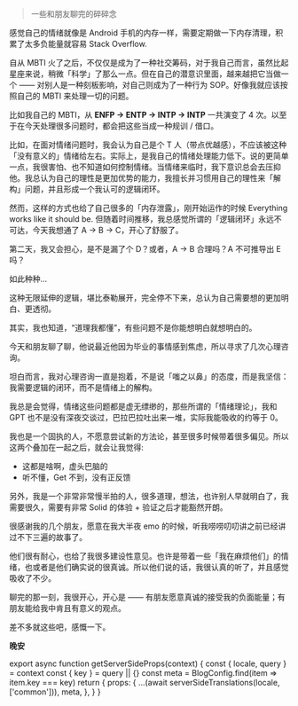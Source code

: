 
> 一些和朋友聊完的碎碎念

感觉自己的情绪就像是 Android 手机的内存一样，需要定期做一下内存清理，积累了太多负能量就容易 Stack Overflow.

自从 MBTI 火了之后，不仅仅是成为了一种社交筹码，对于我自己而言，虽然比起星座来说，稍微「科学」了那么一点。但在自己的潜意识里面，越来越把它当做一个 —— 对别人是一种刻板影响，对自己则成为了一种行为 SOP。好像我就应该按照自己的 MBTI 来处理一切的问题。

比如我自己的 MBTI，从 **ENFP -> ENTP -> INTP -> INTP** 一共演变了 4 次。以至于在今天处理很多问题时，都会把这些当成一种规训 / 借口。

比如，在面对情绪问题时，我会认为自己是个 T 人（带点优越感），不应该被这种「没有意义的」情绪给左右。实际上，是我自己的情绪处理能力低下。说的更简单一点，我很害怕、也不知道如何控制情绪。当情绪来临时，我下意识总会去压抑他。我总认为自己的理性是更加优势的能力，我擅长并习惯用自己的理性来「解构」问题，并且形成一个我认可的逻辑闭环。

然而，这样的方式也给了自己很多的「内存泄露」，刚开始运作的时候 Everything works like it should be. 但随着时间推移，我总感觉所谓的「逻辑闭环」永远不可达，今天我想通了 A -> B -> C，开心了舒服了。

第二天，我又会担心，是不是漏了个 D？或者，A -> B 合理吗？A 不可推导出 E 吗？

如此种种...

这种无限延伸的逻辑，堪比泰勒展开，完全停不下来，总认为自己需要想的更加明白、更透彻。

其实，我也知道，“道理我都懂”，有些问题不是你能想明白就想明白的。

今天和朋友聊了聊，他说最近他因为毕业的事情感到焦虑，所以寻求了几次心理咨询。

坦白而言，我对心理咨询一直是抱着，不是说「嗤之以鼻」的态度，而是我坚信：我需要逻辑的闭环，而不是情绪上的解构。

我总是会觉得，情绪这些问题都是虚无缥缈的，那些所谓的「情绪理论」，我和 GPT 也不是没有深夜交谈过，巴拉巴拉吐出来一堆，实际我能吸收的约等于 0。

我也是一个固执的人，不愿意尝试新的方法论，甚至很多时候带着很多偏见。所以这两个叠加在一起之后，就会让我觉得:

- 这都是啥啊，虚头巴脑的
- 听不懂，Get 不到，没有正反馈

另外，我是一个非常非常慢半拍的人，很多道理，想法，也许别人早就明白了，我需要很久，需要有非常 Solid 的体验 + 验证之后才能豁然开朗。

很感谢我的几个朋友，愿意在我大半夜 emo 的时候，听我唠唠叨叨讲之前已经讲过不下三遍的故事了。

他们很有耐心，也给了我很多建设性意见。也许是带着一些「我在麻烦他们」的情绪，也或者是他们确实说的很真诚。所以他们说的话，我很认真的听了，并且感觉吸收了不少。

聊完的那一刻，我很开心，开心是 —— 有朋友愿意真诚的接受我的负面能量；有朋友能给我中肯且有意义的观点。

差不多就这些吧，感慨一下。

**晚安**


export async function getServerSideProps(context) {
  const { locale, query } = context
  const { key } = query || {}
  const meta = BlogConfig.find(item => item.key === key)
  return {
    props: {
      ...(await serverSideTranslations(locale, ['common'])),
      meta,
    },
  }
}
